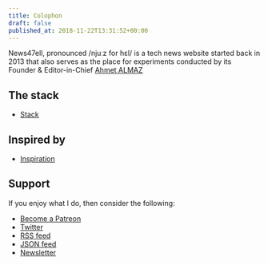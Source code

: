 ```yaml
---
title: Colophon
draft: false
published_at: 2018-11-22T13:31:52+00:00
---
```


News47ell, pronounced /njuːz for hɛl/ is a tech news website started back in 2013 that also serves as the place for experiments conducted by its Founder & Editor-in-Chief [Ahmet ALMAZ](https://twitter.com/Music47ell)


## The stack

- [Stack](https://github.com/stars/Music47ell/lists/stack)

## Inspired by

- [Inspiration](https://github.com/stars/Music47ell/lists/inspiration)

## Support

If you enjoy what I do, then consider the following:

- [Become a Patreon](https://www.patreon.com/News47ell)
- [Twitter](https://twitter.com/News47ell)
- [RSS feed](https://www.news47ell.com/index.xml)
- [JSON feed](https://www.news47ell.com/index.json)
- [Newsletter](https://eepurl.com/cZAKTj)